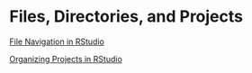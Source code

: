 # Files, Directories, and Projects


[File Navigation in RStudio](https://auburn.hosted.panopto.com/Panopto/Pages/Viewer.aspx?id=48773598-f6ba-4771-8515-ad880135ee36)

[Organizing Projects in RStudio](https://auburn.hosted.panopto.com/Panopto/Pages/Viewer.aspx?id=aed0e2a9-004f-453f-80c7-abbe010a063b)